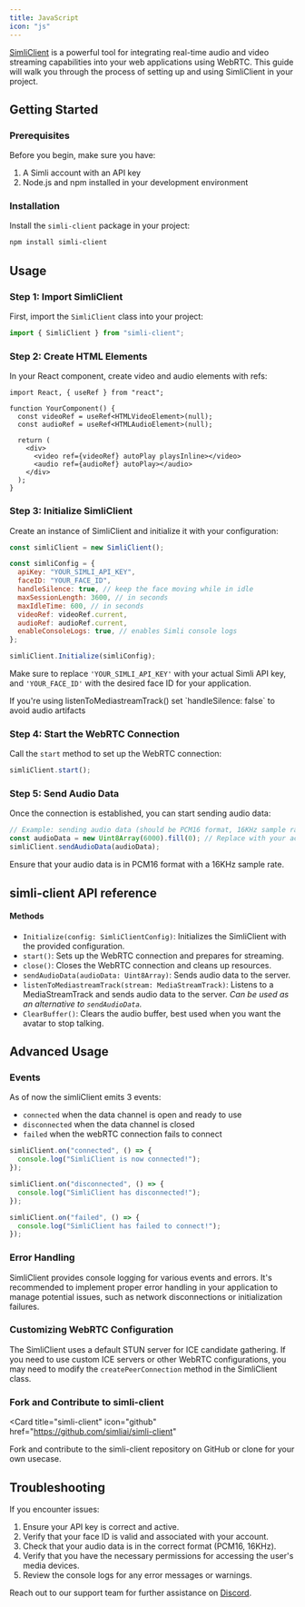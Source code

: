 ```yaml
---
title: JavaScript
icon: "js"
---
```


[SimliClient](https://github.com/simliai/simli-client) is a powerful tool for integrating real-time audio and video streaming capabilities into your web applications using WebRTC. This guide will walk you through the process of setting up and using SimliClient in your project.

## Getting Started

### Prerequisites

Before you begin, make sure you have:

1. A Simli account with an API key
2. Node.js and npm installed in your development environment

### Installation

Install the `simli-client` package in your project:

```bash
npm install simli-client
```

## Usage

### Step 1: Import SimliClient

First, import the `SimliClient` class into your project:

```javascript
import { SimliClient } from "simli-client";
```

### Step 2: Create HTML Elements

In your React component, create video and audio elements with refs:

```tsx
import React, { useRef } from "react";

function YourComponent() {
  const videoRef = useRef<HTMLVideoElement>(null);
  const audioRef = useRef<HTMLAudioElement>(null);

  return (
    <div>
      <video ref={videoRef} autoPlay playsInline></video>
      <audio ref={audioRef} autoPlay></audio>
    </div>
  );
}
```

### Step 3: Initialize SimliClient

Create an instance of SimliClient and initialize it with your configuration:

```javascript
const simliClient = new SimliClient();

const simliConfig = {
  apiKey: "YOUR_SIMLI_API_KEY",
  faceID: "YOUR_FACE_ID",
  handleSilence: true, // keep the face moving while in idle
  maxSessionLength: 3600, // in seconds
  maxIdleTime: 600, // in seconds
  videoRef: videoRef.current,
  audioRef: audioRef.current,
  enableConsoleLogs: true, // enables Simli console logs
};

simliClient.Initialize(simliConfig);
```

Make sure to replace `'YOUR_SIMLI_API_KEY'` with your actual Simli API key, and `'YOUR_FACE_ID'` with the desired face ID for your application.

<Note>
  If you're using listenToMediastreamTrack() set `handleSilence: false` to avoid
  audio artifacts
</Note>

### Step 4: Start the WebRTC Connection

Call the `start` method to set up the WebRTC connection:

```javascript
simliClient.start();
```

### Step 5: Send Audio Data

Once the connection is established, you can start sending audio data:

```javascript
// Example: sending audio data (should be PCM16 format, 16KHz sample rate)
const audioData = new Uint8Array(6000).fill(0); // Replace with your actual audio data
simliClient.sendAudioData(audioData);
```

Ensure that your audio data is in PCM16 format with a 16KHz sample rate.

## simli-client API reference

#### Methods

- `Initialize(config: SimliClientConfig)`: Initializes the SimliClient with the provided configuration.
- `start()`: Sets up the WebRTC connection and prepares for streaming.
- `close()`: Closes the WebRTC connection and cleans up resources.
- `sendAudioData(audioData: Uint8Array)`: Sends audio data to the server.
- `listenToMediastreamTrack(stream: MediaStreamTrack)`: Listens to a MediaStreamTrack and sends audio data to the server. _Can be used as an alternative to `sendAudioData`._
- `ClearBuffer()`: Clears the audio buffer, best used when you want the avatar to stop talking.

## Advanced Usage

### Events

As of now the simliClient emits 3 events:

- `connected` when the data channel is open and ready to use
- `disconnected` when the data channel is closed
- `failed` when the webRTC connection fails to connect

```js
simliClient.on("connected", () => {
  console.log("SimliClient is now connected!");
});

simliClient.on("disconnected", () => {
  console.log("SimliClient has disconnected!");
});

simliClient.on("failed", () => {
  console.log("SimliClient has failed to connect!");
});
```

### Error Handling

SimliClient provides console logging for various events and errors. It's recommended to implement proper error handling in your application to manage potential issues, such as network disconnections or initialization failures.

### Customizing WebRTC Configuration

The SimliClient uses a default STUN server for ICE candidate gathering. If you need to use custom ICE servers or other WebRTC configurations, you may need to modify the `createPeerConnection` method in the SimliClient class.

### Fork and Contribute to simli-client

<Card
  title="simli-client"
  icon="github"
  href="https://github.com/simliai/simli-client"
>
  Fork and contribute to the simli-client repository on GitHub or clone for your
  own usecase.
</Card>

## Troubleshooting

If you encounter issues:

1. Ensure your API key is correct and active.
2. Verify that your face ID is valid and associated with your account.
3. Check that your audio data is in the correct format (PCM16, 16KHz).
4. Verify that you have the necessary permissions for accessing the user's media devices.
5. Review the console logs for any error messages or warnings.

Reach out to our support team for further assistance on [Discord](https://discord.gg/yQx49zNF4d).
